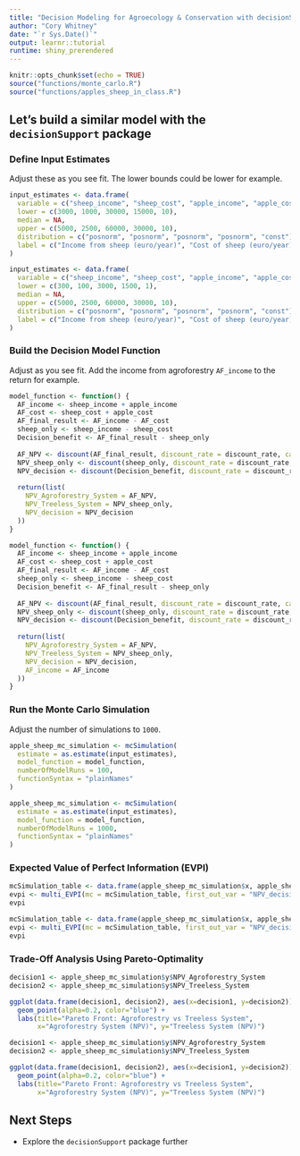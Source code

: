 ```yaml
---
title: "Decision Modeling for Agroecology & Conservation with decisionSupport"
author: "Cory Whitney"
date: "`r Sys.Date()`"
output: learnr::tutorial
runtime: shiny_prerendered
---
```


```r
knitr::opts_chunk$set(echo = TRUE)
source("functions/monte_carlo.R")
source("functions/apples_sheep_in_class.R")
```


## Let's build a similar model with the `decisionSupport` package

### **Define Input Estimates**

Adjust these as you see fit. The lower bounds could be lower for example. 

```r
input_estimates <- data.frame(
  variable = c("sheep_income", "sheep_cost", "apple_income", "apple_cost", "discount_rate"),
  lower = c(3000, 1000, 30000, 15000, 10),
  median = NA,
  upper = c(5000, 2500, 60000, 30000, 10),
  distribution = c("posnorm", "posnorm", "posnorm", "posnorm", "const"),
  label = c("Income from sheep (euro/year)", "Cost of sheep (euro/year)", "Income from apple (euro/year)", "Cost of apple (euro/year)", "Discount Rate")
)
```

```r
input_estimates <- data.frame(
  variable = c("sheep_income", "sheep_cost", "apple_income", "apple_cost", "discount_rate"),
  lower = c(300, 100, 3000, 1500, 1),
  median = NA,
  upper = c(5000, 2500, 60000, 30000, 10),
  distribution = c("posnorm", "posnorm", "posnorm", "posnorm", "const"),
  label = c("Income from sheep (euro/year)", "Cost of sheep (euro/year)", "Income from apple (euro/year)", "Cost of apple (euro/year)", "Discount Rate")
)
```

### **Build the Decision Model Function**

Adjust as you see fit. Add the income from agroforestry `AF_income` to the return for example.

```r
model_function <- function() {
  AF_income <- sheep_income + apple_income
  AF_cost <- sheep_cost + apple_cost
  AF_final_result <- AF_income - AF_cost
  sheep_only <- sheep_income - sheep_cost
  Decision_benefit <- AF_final_result - sheep_only
  
  AF_NPV <- discount(AF_final_result, discount_rate = discount_rate, calculate_NPV = TRUE)
  NPV_sheep_only <- discount(sheep_only, discount_rate = discount_rate, calculate_NPV = TRUE)
  NPV_decision <- discount(Decision_benefit, discount_rate = discount_rate, calculate_NPV = TRUE)
  
  return(list(
    NPV_Agroforestry_System = AF_NPV,
    NPV_Treeless_System = NPV_sheep_only,
    NPV_decision = NPV_decision
  ))
}
```

```r
model_function <- function() {
  AF_income <- sheep_income + apple_income
  AF_cost <- sheep_cost + apple_cost
  AF_final_result <- AF_income - AF_cost
  sheep_only <- sheep_income - sheep_cost
  Decision_benefit <- AF_final_result - sheep_only
  
  AF_NPV <- discount(AF_final_result, discount_rate = discount_rate, calculate_NPV = TRUE)
  NPV_sheep_only <- discount(sheep_only, discount_rate = discount_rate, calculate_NPV = TRUE)
  NPV_decision <- discount(Decision_benefit, discount_rate = discount_rate, calculate_NPV = TRUE)
  
  return(list(
    NPV_Agroforestry_System = AF_NPV,
    NPV_Treeless_System = NPV_sheep_only,
    NPV_decision = NPV_decision, 
    AF_income = AF_income
  ))
}
```

### **Run the Monte Carlo Simulation**

Adjust the number of simulations to `1000`. 

```r
apple_sheep_mc_simulation <- mcSimulation(
  estimate = as.estimate(input_estimates),
  model_function = model_function,
  numberOfModelRuns = 100,
  functionSyntax = "plainNames"
)
```

```r
apple_sheep_mc_simulation <- mcSimulation(
  estimate = as.estimate(input_estimates),
  model_function = model_function,
  numberOfModelRuns = 1000,
  functionSyntax = "plainNames"
)
```

### **Expected Value of Perfect Information (EVPI)**

```r
mcSimulation_table <- data.frame(apple_sheep_mc_simulation$x, apple_sheep_mc_simulation$y[3])
evpi <- multi_EVPI(mc = mcSimulation_table, first_out_var = "NPV_decision")
evpi
```

```r
mcSimulation_table <- data.frame(apple_sheep_mc_simulation$x, apple_sheep_mc_simulation$y[3])
evpi <- multi_EVPI(mc = mcSimulation_table, first_out_var = "NPV_decision")
evpi
```

### **Trade-Off Analysis Using Pareto-Optimality**

```r
decision1 <- apple_sheep_mc_simulation$y$NPV_Agroforestry_System
decision2 <- apple_sheep_mc_simulation$y$NPV_Treeless_System

ggplot(data.frame(decision1, decision2), aes(x=decision1, y=decision2)) +
  geom_point(alpha=0.2, color="blue") +
  labs(title="Pareto Front: Agroforestry vs Treeless System",
       x="Agroforestry System (NPV)", y="Treeless System (NPV)")
```

```r
decision1 <- apple_sheep_mc_simulation$y$NPV_Agroforestry_System
decision2 <- apple_sheep_mc_simulation$y$NPV_Treeless_System

ggplot(data.frame(decision1, decision2), aes(x=decision1, y=decision2)) +
  geom_point(alpha=0.2, color="blue") +
  labs(title="Pareto Front: Agroforestry vs Treeless System",
       x="Agroforestry System (NPV)", y="Treeless System (NPV)")
```

## **Next Steps**

- Explore the `decisionSupport` package further